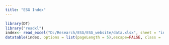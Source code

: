 ---
title: "ESG Index"
---

```{r echo=FALSE, results='asis'}
library(DT)
library("readxl")
index<- read_excel("D:/Research/ESG/ESG_website/data.xlsx", sheet = "index")
datatable(index, options = list(pageLength = 5),escape=FALSE, class = 'cell-border stripe')
```